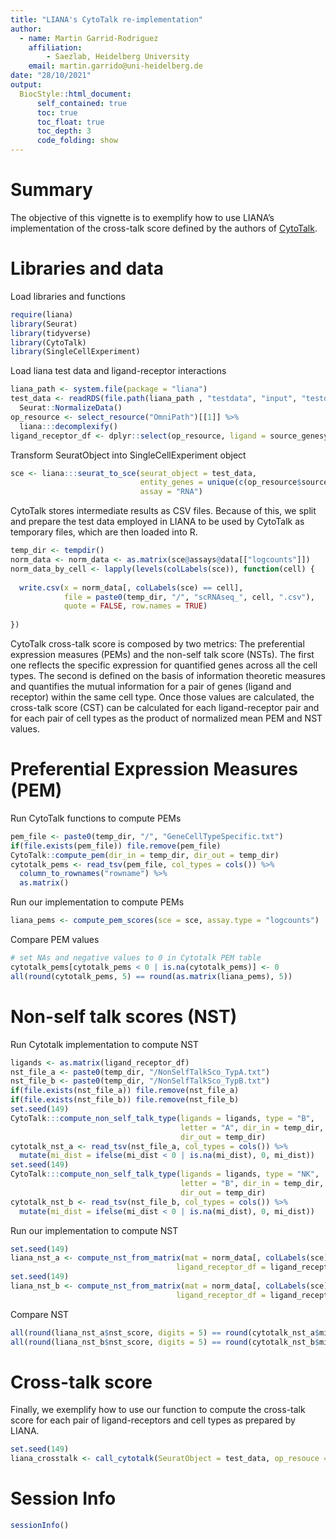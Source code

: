 ```yaml
---
title: "LIANA's CytoTalk re-implementation"
author:
  - name: Martin Garrid-Rodriguez
    affiliation:
        - Saezlab, Heidelberg University
    email: martin.garrido@uni-heidelberg.de
date: "28/10/2021"
output: 
  BiocStyle::html_document:
      self_contained: true
      toc: true
      toc_float: true
      toc_depth: 3
      code_folding: show
---
```


# Summary

The objective of this vignette is to exemplify how to use LIANA's implementation
of the cross-talk score defined by the authors of [CytoTalk](https://www.science.org/doi/10.1126/sciadv.abf1356). 

# Libraries and data

Load libraries and functions

```r
require(liana)
library(Seurat)
library(tidyverse)
library(CytoTalk)
library(SingleCellExperiment)
```

Load liana test data and ligand-receptor interactions

```r
liana_path <- system.file(package = "liana")
test_data <- readRDS(file.path(liana_path , "testdata", "input", "testdata.rds")) %>%
  Seurat::NormalizeData()
op_resource <- select_resource("OmniPath")[[1]] %>% 
  liana:::decomplexify()
ligand_receptor_df <- dplyr::select(op_resource, ligand = source_genesymbol, receptor = target_genesymbol)
```

Transform SeuratObject into SingleCellExperiment object

```r
sce <- liana:::seurat_to_sce(seurat_object = test_data, 
                             entity_genes = unique(c(op_resource$source_genesymbol, op_resource$target_genesymbol)), 
                             assay = "RNA")
```

CytoTalk stores intermediate results as CSV files. Because of this, we split and prepare
the test data employed in LIANA to be used by CytoTalk as temporary files, which are then
loaded into R.

```r
temp_dir <- tempdir()
norm_data <- norm_data <- as.matrix(sce@assays@data[["logcounts"]])
norm_data_by_cell <- lapply(levels(colLabels(sce)), function(cell) {
  
  write.csv(x = norm_data[, colLabels(sce) == cell],
            file = paste0(temp_dir, "/", "scRNAseq_", cell, ".csv"),
            quote = FALSE, row.names = TRUE)
  
})
```

CytoTalk cross-talk score is composed by two metrics: The preferential expression 
measures (PEMs) and the non-self talk score (NSTs). The first one reflects the specific expression for quantified genes across all the cell types. The second is defined 
on the basis of information theoretic measures and quantifies the mutual information
for a pair of genes (ligand and receptor) within the same cell type. Once those values 
are calculated, the cross-talk score (CST) can be calculated for each ligand-receptor pair and for each pair of cell types as the product of normalized mean PEM and NST values.

# Preferential Expression Measures (PEM)

Run CytoTalk functions to compute PEMs

```r
pem_file <- paste0(temp_dir, "/", "GeneCellTypeSpecific.txt")
if(file.exists(pem_file)) file.remove(pem_file)
CytoTalk::compute_pem(dir_in = temp_dir, dir_out = temp_dir)
cytotalk_pems <- read_tsv(pem_file, col_types = cols()) %>%
  column_to_rownames("rowname") %>%
  as.matrix()
```

Run our implementation to compute PEMs

```r
liana_pems <- compute_pem_scores(sce = sce, assay.type = "logcounts")
```

Compare PEM values

```r
# set NAs and negative values to 0 in Cytotalk PEM table
cytotalk_pems[cytotalk_pems < 0 | is.na(cytotalk_pems)] <- 0
all(round(cytotalk_pems, 5) == round(as.matrix(liana_pems), 5))
```

# Non-self talk scores (NST)

Run Cytotalk implementation to compute NST

```r
ligands <- as.matrix(ligand_receptor_df)
nst_file_a <- paste0(temp_dir, "/NonSelfTalkSco_TypA.txt")
nst_file_b <- paste0(temp_dir, "/NonSelfTalkSco_TypB.txt")
if(file.exists(nst_file_a)) file.remove(nst_file_a)
if(file.exists(nst_file_b)) file.remove(nst_file_b)
set.seed(149)
CytoTalk:::compute_non_self_talk_type(ligands = ligands, type = "B", 
                                      letter = "A", dir_in = temp_dir, 
                                      dir_out = temp_dir)
cytotalk_nst_a <- read_tsv(nst_file_a, col_types = cols()) %>%
  mutate(mi_dist = ifelse(mi_dist < 0 | is.na(mi_dist), 0, mi_dist))
set.seed(149)
CytoTalk:::compute_non_self_talk_type(ligands = ligands, type = "NK", 
                                      letter = "B", dir_in = temp_dir, 
                                      dir_out = temp_dir)
cytotalk_nst_b <- read_tsv(nst_file_b, col_types = cols()) %>%
  mutate(mi_dist = ifelse(mi_dist < 0 | is.na(mi_dist), 0, mi_dist))
```

Run our implementation to compute NST

```r
set.seed(149)
liana_nst_a <- compute_nst_from_matrix(mat = norm_data[, colLabels(sce) == "B"], 
                                     ligand_receptor_df = ligand_receptor_df)
set.seed(149)
liana_nst_b <- compute_nst_from_matrix(mat = norm_data[, colLabels(sce) == "NK"], 
                                     ligand_receptor_df = ligand_receptor_df) 
```

Compare NST

```r
all(round(liana_nst_a$nst_score, digits = 5) == round(cytotalk_nst_a$mi_dist, digits = 5))
all(round(liana_nst_b$nst_score, digits = 5) == round(cytotalk_nst_b$mi_dist, digits = 5))
```

# Cross-talk score

Finally, we exemplify how to use our function to compute the cross-talk score 
for each pair of ligand-receptors and cell types as prepared by LIANA.

```r
set.seed(149)
liana_crosstalk <- call_cytotalk(SeuratObject = test_data, op_resouce = op_resource) 
```

# Session Info

```r
sessionInfo()
```






